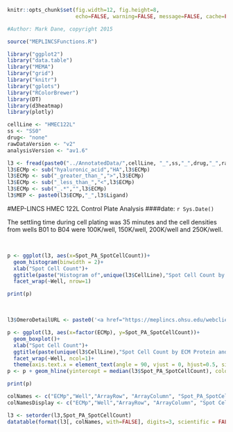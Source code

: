 
```r
knitr::opts_chunk$set(fig.width=12, fig.height=8,
                      echo=FALSE, warning=FALSE, message=FALSE, cache=FALSE)

```


```r
#Author: Mark Dane, copyright 2015

source("MEPLINCSFunctions.R")

```



```r
library("ggplot2")
library("data.table")
library("MEMA")
library("grid")
library("knitr")
library("gplots")
library("RColorBrewer")
library(DT)
library(d3heatmap)
library(plotly)

cellLine <- "HMEC122L"
ss <- "SS0"
drug<- "none"
rawDataVersion <- "v2"
analysisVersion <- "av1.6"
```

```r

l3 <- fread(paste0("../AnnotatedData/",cellLine, "_",ss,"_",drug,"_",rawDataVersion,"_",analysisVersion,"_Level3.txt"), showProgress = FALSE)
l3$ECMp <- sub("hyaluronic_acid","HA",l3$ECMp)
l3$ECMp <- sub("_greater_than_",">",l3$ECMp)
l3$ECMp <- sub("_less_than_","<",l3$ECMp)
l3$ECMp <- sub("_.*","",l3$ECMp)
l3$MEP <- paste0(l3$ECMp,"_",l3$Ligand)

```


#MEP-LINCS HMEC 122L Control Plate Analysis
####date: `r Sys.Date()`

The settling time during cell plating was 35 minutes and the cell densities from wells B01 to B04 were 100K/well, 150K/well, 200K/well and 250K/well.  

<br>
```r

p <- ggplot(l3, aes(x=Spot_PA_SpotCellCount))+
  geom_histogram(binwidth = 2)+
  xlab("Spot Cell Count")+
  ggtitle(paste("Histogram of",unique(l3$CellLine),"Spot Cell Count by Well for plate",unique(l3$Barcode)))+
  facet_wrap(~Well, nrow=1)

print(p)

```

<br>

```r

l3$OmeroDetailURL <- paste0('<a href="https://meplincs.ohsu.edu/webclient/img_detail/',l3$ImageID,'/"',' target="_blank">Omero</a>')

p <- ggplot(l3, aes(x=factor(ECMp), y=Spot_PA_SpotCellCount))+
  geom_boxplot()+
  xlab("Spot Cell Count")+
  ggtitle(paste(unique(l3$CellLine),"Spot Cell Count by ECM Protein and Well for plate",unique(l3$Barcode)))+
  facet_wrap(~Well, ncol=1)+
  theme(axis.text.x = element_text(angle = 90, vjust = 0, hjust=0.5, size=rel(1)), axis.text.y = element_text(angle = 0, vjust = 0.5, hjust=1, size=rel(1)), plot.title = element_text(size = rel(1)),legend.text=element_text(size = rel(.3)),legend.title=element_text(size = rel(.3)))
p <- p + geom_hline(yintercept = median(l3$Spot_PA_SpotCellCount), colour="blue", alpha=.5)

print(p)

```

```r

colNames <- c("ECMp","Well","ArrayRow", "ArrayColumn", "Spot_PA_SpotCellCount", "OmeroDetailURL")
colNamesDisplay <- c("ECMp","Well","ArrayRow", "ArrayColumn", "Spot Cell Count", "Image")

l3 <- setorder(l3,Spot_PA_SpotCellCount)
datatable(format(l3[, colNames, with=FALSE], digits=3, scientific = FALSE, nsmall=0), options = list(pageLength = 5), colnames = colNamesDisplay, escape=FALSE)
```
